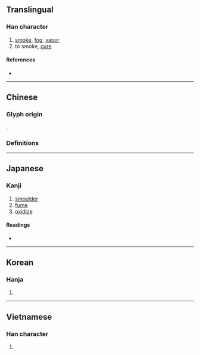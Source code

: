 {{also|熏}}
{{character info}}
==Translingual==

===Han character===
{{Han char|rn=86|rad=火|as=14|sn=18|four=92831|canj=FHGF|ids=⿰火熏}}

# [[smoke]], [[fog]], [[vapor]]
# to smoke, [[cure]]

====References====
* {{Han ref|kx=0685.290|dkj=19513|dj=1098.160|hdz=32243.060|uh=71FB|ud=29179|bh=C274|bd=49780}}

----

==Chinese==

===Glyph origin===
{{Han etym}}
{{Han compound|火|熏|ls=psc|c1=s|t1=fire|c2=p}}.

===Definitions===
{{zh-see|熏}}

----

==Japanese==

===Kanji===
{{ja-kanji|grade=|rs=火14}}

# [[smoulder]]
# [[fume]]
# [[oxidize]]

====Readings====
* {{ja-readings|on=[[くん]] (kun)|kun=[[いぶす]] (ibusu), [[くすぶる]] (kusuburu), [[ふすべる]] (fusuberu) [rare, ancient]}}

----

==Korean==

===Hanja===
{{ko-hanja|hangeul=훈|eumhun=|rv=hun|mr=hun|y=hwun}}

# {{rfdef|ko|sort=火14}}

----

==Vietnamese==

===Han character===
{{vi-readings|reading=hun, huân|rs=火14}}

# {{rfdef|vi|sort=火14}}